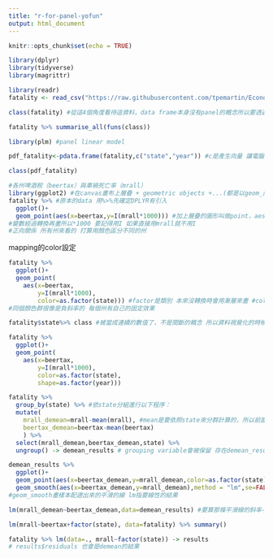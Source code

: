 ```yaml
---
title: "r-for-panel-yofun"
output: html_document
---
```


```r
knitr::opts_chunk$set(echo = TRUE)
```

```r
library(dplyr)
library(tidyverse)
library(magrittr)
```

```r
library(readr)
fatality <- read_csv("https://raw.githubusercontent.com/tpemartin/Econometric-Analysis/master/Part%20II/fatality.csv")
```
```r
class(fatality) #從這4個角度看待這資料，data frame本身沒有panel的概念所以要透過pdata.frame做另外的轉換
```

```r
fatality %>% summarise_all(funs(class))
```

```r
library(plm) #panel linear model
```

```r
pdf_fatality<-pdata.frame(fatality,c("state","year")) #c是產生向量 讓電腦知道哪個是i哪個是t
```

```r
class(pdf_fatality)
```


```r
#各州啤酒稅（beertax）與車禍死亡率（mrall）
library(ggplot2) #在canvas畫布上層疊 + geometric objects +...(都是以geom_開頭)
fatality %>% #原本的data 用%>%先確定DPLYR有引入
  ggplot()+
  geom_point(aes(x=beertax,y=I(mrall*1000))) #加上層疊的圖形叫做point，aes是個函數(X軸是甚麼Y軸是甚麼)
#變數經過轉換再畫所以*1000 要記得用I 如果直接用mrall就不用I
#正向關係 所有州來看的 打算用顏色區分不同的州
```
mapping的color設定
```r
fatality %>% 
  ggplot()+
  geom_point(
    aes(x=beertax,
        y=I(mrall*1000),
        color=as.factor(state))) #factor是類別 本來沒轉換時會用漸層來畫 #color由指定的資料來map出來的，用年份就用year,gglot會根據資料的type來決定顏色要怎麼上
#同個顏色群很像是負斜率的 每個州有自己的固定效果
```

```r
fatality$state%>% class #被當成連續的數值了，不是間斷的概念 所以資料視覺化的時候是用漸層來畫
```

```r
fatality %>% 
  ggplot()+
  geom_point(
    aes(x=beertax,
        y=I(mrall*1000),
        color=as.factor(state),
        shape=as.factor(year)))
```

```r
fatality %>% 
  group_by(state) %>% #依state分組進行以下程序：
  mutate(
    mrall_demean=mrall-mean(mrall), #mean是要依照state來分群計算的，所以前面用group_by
    beertax_demean=beertax-mean(beertax)
    ) %>%
  select(mrall_demean,beertax_demean,state) %>%
  ungroup() -> demean_results # grouping variable會被保留 存在demean_results這dataframe
```

```r
demean_results %>%
  ggplot()+
  geom_point(aes(x=beertax_demean,y=mrall_demean,color=as.factor(state)))+
  geom_smooth(aes(x=beertax_demean,y=mrall_demean),method = "lm",se=FALSE)
#geom_smooth畫樣本配適出來的平滑的線 lm指要線性的結果
```

```r
lm(mrall_demean~beertax_demean,data=demean_results) #要算那條平滑線的斜率-6.559

```

```r
lm(mrall~beertax+factor(state), data=fatality) %>% summary()
```

```r
fatality %>% lm(data=., mrall~factor(state)) -> results
# results$residuals 也會是demean的結果
```